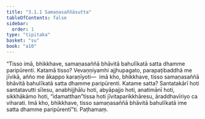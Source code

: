 ```yaml
---
title: "3.1.1 Samaṇasaññāsutta"
tableOfContents: false
sidebar:
  order: 1
type: "tipitaka"
basket: "su"
book: "a10"
---
```



<DynamicBreadcrumb />

<Division number="101" book="a10" bookNo="17" page="427">

<Paragraph number="925" book="a10">
“Tisso imā, bhikkhave, samaṇasaññā bhāvitā bahulīkatā satta dhamme paripūrenti. Katamā tisso? Vevaṇṇiyamhi ajjhupagato, parapaṭibaddhā me jīvikā, añño me ākappo karaṇīyoti—  imā kho, bhikkhave, tisso samaṇasaññā bhāvitā bahulīkatā satta dhamme paripūrenti.
</Paragraph>

<Paragraph number="926" book="a10">
Katame satta? Santatakārī hoti santatavutti sīlesu, anabhijjhālu hoti, abyāpajjo hoti, anatimānī hoti, sikkhākāmo hoti, “idamatthan”tissa hoti jīvitaparikkhāresu, āraddhavīriyo ca viharati. Imā kho, bhikkhave, tisso samaṇasaññā bhāvitā bahulīkatā ime satta dhamme paripūrentī”ti.

</Paragraph>
</Division>

<Paragraph number="927" type="center" book="a10">
Paṭhamaṃ.
</Paragraph>